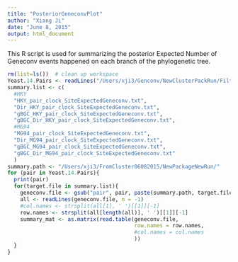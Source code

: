 ```yaml
---
title: "PosteriorGeneconvPlot"
author: "Xiang Ji"
date: "June 8, 2015"
output: html_document
---
```


This R script is used for summarizing the posterior Expected Number of 
Geneconv events happened on each branch of the phylogenetic tree. 

```r
rm(list=ls())  # clean up workspace
Yeast.14.Pairs <- readLines("/Users/xji3/Genconv/NewClusterPackRun/Filtered_pairs.txt")
summary.list <- c(
  #HKY
  "HKY_pair_clock_SiteExpectedGeneconv.txt",
  "Dir_HKY_pair_clock_SiteExpectedGeneconv.txt",
  "gBGC_HKY_pair_clock_SiteExpectedGeneconv.txt",
  "gBGC_Dir_HKY_pair_clock_SiteExpectedGeneconv.txt",
  #MG94
  "MG94_pair_clock_SiteExpectedGeneconv.txt",
  "Dir_MG94_pair_clock_SiteExpectedGeneconv.txt",
  "gBGC_MG94_pair_clock_SiteExpectedGeneconv.txt",
  "gBGC_Dir_MG94_pair_clock_SiteExpectedGeneconv.txt"  
  )
summary.path <- "/Users/xji3/FromCluster06082015/NewPackageNewRun/"
for (pair in Yeast.14.Pairs){
  print(pair)
  for(target.file in summary.list){
    geneconv.file <- gsub("pair", pair, paste(summary.path, target.file, sep = ""))
    all <- readLines(geneconv.file, n = -1)
    #col.names <- strsplit(all[1], ' ')[[1]][-1]
    row.names <- strsplit(all[length(all)], ' ')[[1]][-1]
    summary_mat <- as.matrix(read.table(geneconv.file, 
                                        row.names = row.names, 
                                        #col.names = col.names
                                        ))
  }
}
```